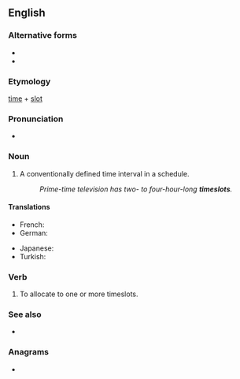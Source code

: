 {{also|time-slot|time slot}}
==English==

===Alternative forms===
* {{l|en|time-slot}}
* {{l|en|time slot}}

===Etymology===
[[time]] + [[slot]]

===Pronunciation===
* {{hyphenation|time|slot|lang=en}}

===Noun===
{{en-noun}}

# A conventionally defined time interval in a schedule.
#: ''Prime-time television has two- to four-hour-long '''timeslots'''.''

====Translations====
{{trans-top}}
* French: {{t+|fr|créneau|m}}
* German: {{t|de|Zeitschlitz|m}}
{{trans-mid}}
* Japanese: {{t-check|ja|枠|tr=わく, waku}}
* Turkish: {{t+|tr|zaman aralığı}}
{{trans-bottom}}

===Verb===
{{en-verb|timeslots|timeslotting|timeslotted}}

# To allocate to one or more timeslots.

===See also===
* {{l|en|time slice}}

===Anagrams===
* {{anagrams|en|lost time}}